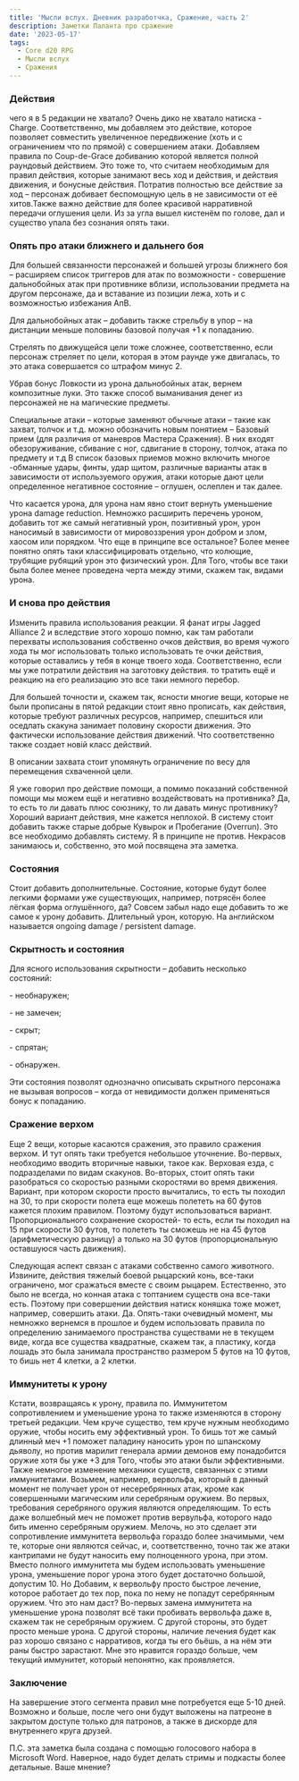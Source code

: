 ```yaml
---
title: 'Мысли вслух. Дневник разработчка, Сражение, часть 2'
description: Заметки Паланта про сражение
date: '2023-05-17'
tags:
  - Core d20 RPG
  - Мысли вслух
  - Сражения
---
```


### Действия

чего я в 5 редакции не хватало? Очень дико не хватало натиска - Charge. Соответственно, мы добавляем это действие, которое позволяет совместить увеличенное передвижение (хоть и с ограничением что по прямой) с совершением атаки. Добавляем правила по Coup-de-Grace добиванию которой является полной раундовый действием. Это тоже то, что считаем необходимым для правил действия, которые занимают весь ход и действия, и действия движения, и бонусные действия. Потратив полностью все действие за ход – персонаж добивает беспомощную цель в не зависимости от её хитов.Также важно действие для более красивой нарративной передачи оглушения цели. Из за угла вышел кистенём по голове, дал и существо упала без сознания опять таки.

### Опять про атаки ближнего и дальнего боя

Для большей связанности персонажей и большей угрозы ближнего боя – расширяем список триггеров для атак по возможности - совершение дальнобойных атак при противнике вблизи, использовании предмета на другом персонаже, да и вставание из позиции лежа, хоть и с возможностью избежания АпВ.

Для дальнобойных атак – добавить также стрельбу в упор – на дистанции меньше половины базовой получая +1 к попаданию.

Стрелять по движущейся цели тоже сложнее, соответственно, если персонаж стреляет по цели, которая в этом раунде уже двигалась, то это атака совершается со штрафом минус 2.

Убрав бонус Ловкости из урона дальнобойных атак, вернем композитные луки. Это также способ выманивания денег из персонажей не на магические предметы.

Специальные атаки – которые заменяют обычные атаки – такие как захват, толчок и т.д. можно обозначить новым понятием – Базовый прием (для различия от маневров Мастера Сражения). В них входят обезоруживание, сбивание с ног, сдвигание в сторону, толчок, атака по предмету и т.д В список базовых приемов можно включить многое -обманные удары, финты, удар щитом, различные варианты атак в зависимости от используемого оружия, атаки которые дают цели определенное негативное состояние – оглушен, ослеплен и так далее.

Что касается урона, для урона нам явно стоит вернуть уменьшение урона damage reduction. Немножко расширить перечень уроном, добавить тот же самый негативный урон, позитивный урон, урон наносимый в зависимости от мировоззрения урон добром и злом, хаосом или порядком. Что еще в принципе все остальное? Более менее понятно опять таки классифицировать отдельно, что колющие, трубящие рубящий урон это физический урон. Для Того, чтобы все таки была более менее проведена черта между этими, скажем так, видами урона.

### И снова про действия

Изменить правила использования реакции. Я фанат игры Jagged Alliance 2 и вследствие этого хорошо помню, как там работали перехваты использования собственно очков действия, во время чужого хода ты мог использовать только использовать те очки действия, которые оставались у тебя в конце твоего хода. Соответственно, если мы уже потратили действия на заготовку действия. то тратить ещё и реакцию на его реализацию это все таки немного перебор.

Для большей точности и, скажем так, ясности многие вещи, которые не были прописаны в пятой редакции стоит явно прописать, как действия, которые требуют различных ресурсов, например, спешиться или оседлать скакуна занимает половину скорости движения. Это фактически использование действия движений. Что соответственно также создает новій класс действий.

В описании захвата стоит упомянуть ограничение по весу для перемещения схваченной цели.

Я уже говорил про действие помощи, а помимо показаний собственной помощи мы можем ещё и негативно воздействовать на противника? Да, то есть то ли давать плюс союзнику, то ли давать минус противнику? Хороший вариант действия, мне кажется неплохой. В систему стоит добавить также старые добрые Кувырок и Пробегание (Overrun). Это все необходимо добавлять систему. Я в принципе не против. Некрасов занимаюсь и, собственно, это мой посвящена эта заметка.

### Состояния

Стоит добавить дополнительные. Состояние, которые будут более легкими формами уже существующих, например, потрясён более лёгкая форма оглушённого, да? Cовсем забыл надо еще добавить то же самое к урону добавить. Длительный урон, которую. На английском называется ongoing damage / persistent damage.

### Скрытность и состояния

Для ясного использования скрытности – добавить несколько состояний:

\- необнаружен;

\- не замечен;

\- скрыт;

\- спрятан;

\- обнаружен.

Эти состояния позволят однозначно описывать скрытного персонажа не вызывая вопросов – когда от невидимости должен применяться бонус к попаданию.

### Сражение верхом

Еще 2 вещи, которые касаются сражения, это правило сражения верхом. И тут опять таки требуется небольшое уточнение. Во-первых, необходимо вводить вторичные навыки, такое как. Верховая езда, с подразделами по видам скакунов. Во-вторых, стоит опять таки разобраться со скоростью разными скоростями во время движения. Вариант, при котором скорости просто вычитались, то есть ты походил на 30, то при скорости полета еще можешь полететь на 60 футов кажется плохим правилом. Поэтому будут использоваться вариант. Пропорционального сохранение скоростей- то есть, если ты походил на 15 при скорости 30 футов, то полететь ты сможешь не на 45 футов (арифметическую разницу) а только на 30 футов (пропорциональную оставшуюся часть движения).

Следующая аспект связан с атаками собственно самого животного. Извините, действия тяжелый боевой рыцарский конь, все-таки ограничено, мог сражаться вместе с своим рыцарем. Естественно, это было не всегда, но конная атака с топтанием существ она все-таки есть. Поэтому при совершении действия натиск коняшка тоже может, например, совершить атаки. Да. Опять-таки очевидный момент, мы немножко вернемся в прошлое и будем использовать правила по определению занимаемого пространства существами не в текущем виде, когда все существа квадратные, скажем так, а пластику, когда лошадь это была занимала пространство размером 5 футов на 10 футов, то бишь нет 4 клетки, а 2 клетки.

### Иммунитеты к урону

Кстати, возвращаясь к урону, правила по. Иммунитетом сопротивлением и уменьшение урона то также изменяются в сторону третьей редакции. Чем круче существо, тем круче нужным необходимо оружие, чтобы носить ему эффективный урон. То бишь тот же самый длинный меч +1 поможет паладину наносить урон по шпанскому дьяволу, но против марилит генерала армии демонов ему понадобится оружие хотя бы уже +3 для Того, чтобы это атаки были эффективными. Также немногое изменение механики существ, связанных с этими иммунитетами. Возьмем, например, вервольфа, который в данный момент не получает урон от несеребрянных атак, кроме как совершенными магическим или серебряным оружием. Во первых, требования серебряного оружия являются определяющим. То есть даже волшебный меч не поможет против вервульфа, которого надо бить именно серебряным оружием. Мелочь, но это сделает эти сопротивление иммунитета вервольфа гораздо более значимыми, чем те, которые они являются сейчас, и, соответственно, точно так же атаки кантрипами не будут наносить ему полноценного урона, при этом. Вместо полного иммунитета мы будем использовать уменьшение урона, уменьшение порог урона этого будет достаточно большой, допустим 10. Но Добавим, к вервольфу просто быстрое лечение, которое работает до тех пор, пока по нему не попадут серебрянным оружием. Что это нам даст? Во-первых замена иммунитета на уменьшение урона позволят всё таки пробивать вервольфа даже в, скажем так не серебряным оружием. С другой стороны, это будет просто меньше урона. С другой стороны, наличие лечения будет как раз хорошо связано с нарративов, когда ты его бьёшь, а на нём эти раны быстро зарастают. Мне это нравится гораздо больше, чем текущий иммунитет, который непонятно, как проявляется.

### Заключение

На завершение этого сегмента правил мне потребуется еще 5-10 дней. Возможно и больше, после чего они будут выложены на патреоне в закрытом доступе только для патронов, а также в дискорде для внутреннего круга друзей.

П.С. эта заметка была создана с помощью голосового набора в Microsoft Word. Наверное, надо будет делать стримы и подкасты более детальные. Ваше мнение?
